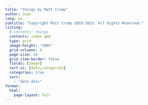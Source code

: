 ```yaml
---
title: "things by Matt Crump"
author: Juan
lang: es
subtitle: "Copyright Matt Crump 2019-2023. All Rights Reserved."
listing:
  # contents: things
  contents: index.qmd
  type: grid
  image-height: "100%"
  grid-columns: 4
  page-size: 20
  grid-item-border: false
  fields: [image]
  sort-ui: [date,categories]
  categories: true
  sort:
    - "date desc"
format:
  html:
    page-layout: full
---
```


